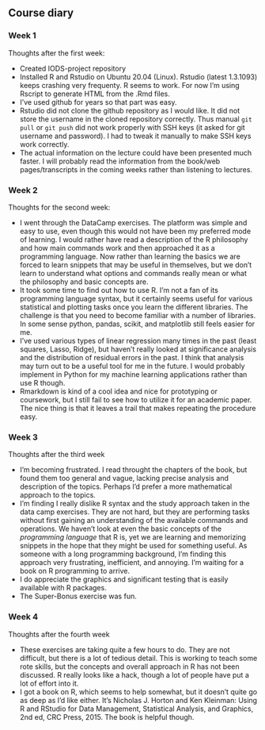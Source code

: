 ## Course diary

### Week 1

Thoughts after the first week:

* Created IODS-project repository
* Installed R and Rstudio on Ubuntu 20.04 (Linux).  Rstudio (latest
  1.3.1093) keeps crashing very frequenty.  R seems to work.  For now
  I'm using Rscript to generate HTML from the .Rmd files.
* I've used github for years so that part was easy.
* Rstudio did not clone the github repository as I would like.  It did not
  store the username in the cloned repository correctly. Thus manual
  ``git pull`` or ``git push`` did not work properly with SSH keys (it asked
  for git username and password).  I had to tweak it manually to make
  SSH keys work correctly.
* The actual information on the lecture could have been presented much
  faster. I will probably read the information from the book/web
  pages/transcripts in the coming weeks rather than listening to
  lectures.

### Week 2

Thoughts for the second week:

* I went through the DataCamp exercises.  The platform was simple and
  easy to use, even though this would not have been my preferred mode
  of learning.  I would rather have read a description of the R
  philosophy and how main commands work and then approached it as a
  programming language.  Now rather than learning the basics we are
  forced to learn snippets that may be useful in themselves, but we
  don't learn to understand what options and commands really mean or
  what the philosophy and basic concepts are.
* It took some time to find out how to use R.  I'm not a fan of its
  programming language syntax, but it certainly seems useful for various
  statistical and plotting tasks once you learn the different libraries.
  The challenge is that you need to become familiar with a number of
  libraries.  In some sense python, pandas, scikit, and matplotlib still
  feels easier for me.
* I've used various types of linear regression many times in the past
  (least squares, Lasso, Ridge), but haven't really looked at
  significance analysis and the distribution of residual errors in the
  past.  I think that analysis may turn out to be a useful tool for me
  in the future.  I would probably implement in Python for my machine
  learning applications rather than use R though.
* Rmarkdown is kind of a cool idea and nice for prototyping or coursework,
  but I still fail to see how to utilize it for an academic paper.  The nice
  thing is that it leaves a trail that makes repeating the procedure easy.

### Week 3

Thoughts after the third week

* I'm becoming frustrated.  I read throught the chapters of the book,
  but found them too general and vague, lacking precise analysis and
  description of the topics.  Perhaps I'd prefer a more mathematical
  approach to the topics.
* I'm finding I really dislike R syntax and the study approach taken
  in the data camp exercises.  They are not hard, but they are
  performing tasks without first gaining an understanding of the
  available commands and operations.  We haven't look at even the
  basic concepts of the *programming language* that R is, yet we are
  learning and memorizing snippets in the hope that they might be used
  for something useful.  As someone with a long programming
  background, I'm finding this approach very frustrating, inefficient,
  and annoying.  I'm waiting for a book on R programming to arrive.
* I do appreciate the graphics and significant testing that is easily
  available with R packages.
* The Super-Bonus exercise was fun.

### Week 4

Thoughts after the fourth week

* These exercises are taking quite a few hours to do.  They are not difficult,
  but there is a lot of tedious detail.  This is working to teach some
  rote skills, but the concepts and overall approach in R has not been
  discussed.  R really looks like a hack, though a lot of people have
  put a lot of effort into it.
* I got a book on R, which seems to help somewhat, but it doesn't
  quite go as deep as I'd like either.  It's Nicholas J. Horton and
  Ken Kleinman: Using R and RStudio for Data Management, Statistical
  Analysis, and Graphics, 2nd ed, CRC Press, 2015.  The book is helpful
  though.

